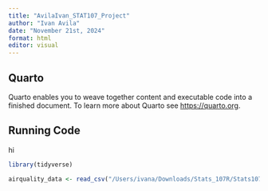 ```yaml
---
title: "AvilaIvan_STAT107_Project"
author: "Ivan Avila"
date: "November 21st, 2024"
format: html
editor: visual
---
```


## Quarto

Quarto enables you to weave together content and executable code into a finished document. To learn more about Quarto see <https://quarto.org>.

## Running Code



hi

```r
library(tidyverse)
```

```r
airquality_data <- read_csv("/Users/ivana/Downloads/Stats_107R/Stats107_Project/pollution_2000_2023.csv")
```
